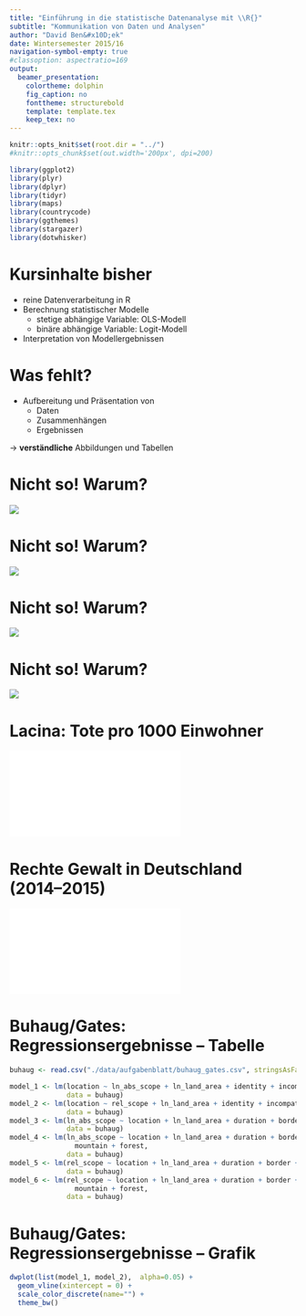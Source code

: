 ```yaml
---
title: "Einführung in die statistische Datenanalyse mit \\R{}"
subtitle: "Kommunikation von Daten und Analysen"
author: "David Ben&#x10D;ek"
date: Wintersemester 2015/16
navigation-symbol-empty: true
#classoption: aspectratio=169
output:
  beamer_presentation:
    colortheme: dolphin
    fig_caption: no
    fonttheme: structurebold
    template: template.tex
    keep_tex: no
---
```

```r
knitr::opts_knit$set(root.dir = "../")
#knitr::opts_chunk$set(out.width='200px', dpi=200)

library(ggplot2)
library(plyr)
library(dplyr)
library(tidyr)
library(maps)
library(countrycode)
library(ggthemes)
library(stargazer)
library(dotwhisker)
```

# Kursinhalte bisher

- reine Datenverarbeitung in R
- Berechnung statistischer Modelle
    + stetige abhängige Variable: OLS-Modell
    + binäre abhängige Variable: Logit-Modell
- Interpretation von Modellergebnissen


# Was fehlt?

- Aufbereitung und Präsentation von
    + Daten
    + Zusammenhängen
    + Ergebnissen
    
$\rightarrow$ **verständliche** Abbildungen und Tabellen
    
# Nicht so! Warum?

![](../fig/worstgraphic.png)

# Nicht so! Warum?

![](../fig/roeder_fig4.jpg)

# Nicht so! Warum?

![](../fig/cawley_fig1.jpg)

# Nicht so! Warum?

![](../fig/paik_tab5.jpg)


# Lacina: Tote pro 1000 Einwohner
![](../fig/lacina_world.pdf)
<!---
```r


lacina <- read.csv("./data/lacina/lacina.csv")
lacina$cname <- sub("RUM", "ROM", lacina$cname)
lacina$cname <- sub("PAk", "PAK", lacina$cname)

world <- map_data("world")

ids <- select(world, region, group) %>%
  distinct(region)

deaths <- lacina %>%
  group_by(cname) %>%
  summarise(deaths = sum(battledeadbest, na.rm = TRUE),
            population = mean(pop)) %>%
  mutate(deaths_per_1000 = deaths/population * 1000,
         country = countrycode(cname, "cowc", "country.name")) %>%
  right_join(world, c("country" = "region"))
```

```r
lacina_map <- ggplot(deaths, aes(long, lat, group = group, fill = deaths_per_1000)) +
  geom_polygon(colour = "black") +
  scale_fill_gradientn(colours=c("white", "red")) +
  theme_bw()

plot(lacina_map)
```
--->

# Rechte Gewalt in Deutschland (2014--2015)
![](../fig/violence_map.pdf)




# Buhaug/Gates: Regressionsergebnisse -- Tabelle
```r
buhaug <- read.csv("./data/aufgabenblatt/buhaug_gates.csv", stringsAsFactors = FALSE)

model_1 <- lm(location ~ ln_abs_scope + ln_land_area + identity + incompatibility,
              data = buhaug)
model_2 <- lm(location ~ rel_scope + ln_land_area + identity + incompatibility,
              data = buhaug)
model_3 <- lm(ln_abs_scope ~ location + ln_land_area + duration + border + resource,
              data = buhaug)
model_4 <- lm(ln_abs_scope ~ location + ln_land_area + duration + border + resource +
                mountain + forest,
              data = buhaug)
model_5 <- lm(rel_scope ~ location + ln_land_area + duration + border + resource,
              data = buhaug)
model_6 <- lm(rel_scope ~ location + ln_land_area + duration + border + resource +
                mountain + forest,
              data = buhaug)
```

\begin{table}
\resizebox{0.6\columnwidth}{!}{
```r
stargazer(list(model_1, model_2), header = FALSE, style="apsr", float = FALSE)
```
}
\end{table}


# Buhaug/Gates: Regressionsergebnisse -- Grafik
```r
dwplot(list(model_1, model_2),  alpha=0.05) +
  geom_vline(xintercept = 0) +
  scale_color_discrete(name="") +
  theme_bw()
```




<!---
# R Markdown: Replizierbare Dokumente und Präsentationen

Primäres Nachschlagewerk: http://rmarkdown.rstudio.com

- Einfaches Erstellen von Dokumenten und Präsentationen
- Replizierbare Dokumente:
    + nachvollziehbar
    + flexibel bei Änderung/Aktualisierung von Analysedaten
- verschiedene Output-Formate: 
    + MS Word
    + HTML
    + PDF (via \LaTeX)
--->
